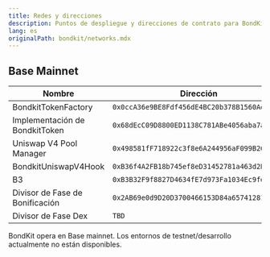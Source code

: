 ```yaml
---
title: Redes y direcciones
description: Puntos de despliegue y direcciones de contrato para BondKit.
lang: es
originalPath: bondkit/networks.mdx
---
```

## Base Mainnet

| Nombre | Dirección |
|--------|-----------|
| BondkitTokenFactory | `0x0ccA36e9BE8Fdf456dE4BC20b378B1560Aeb6653` |
| Implementación de BondkitToken | `0x68dEcC09D8800ED1138C781ABe4056aba7a4eF7E` |
| Uniswap V4 Pool Manager | `0x498581fF718922c3f8e6A244956aF099B2652b2b` |
| BondkitUniswapV4Hook | `0xB36f4A2FB18b745ef8eD31452781a463d2B3f0cC` |
| B3 | `0xB3B32F9f8827D4634fE7d973Fa1034Ec9fdDB3B3` |
| Divisor de Fase de Bonificación | `0x2AB69e0d9D20D3700466153D84a6574128154Fd2` |
| Divisor de Fase Dex | `TBD` |

<Note>
BondKit opera en Base mainnet. Los entornos de testnet/desarrollo actualmente no están disponibles.
</Note>
